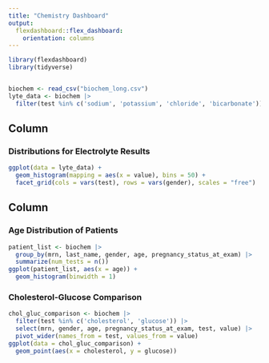 ```yaml
---
title: "Chemistry Dashboard"
output: 
  flexdashboard::flex_dashboard:
    orientation: columns
---
```


```r
library(flexdashboard)
library(tidyverse)


biochem <- read_csv("biochem_long.csv")
lyte_data <- biochem |> 
  filter(test %in% c('sodium', 'potassium', 'chloride', 'bicarbonate'))
```

Column {data-width=650}
-----------------------------------------------------------------------

### Distributions for Electrolyte Results

```r
ggplot(data = lyte_data) +
  geom_histogram(mapping = aes(x = value), bins = 50) +
  facet_grid(cols = vars(test), rows = vars(gender), scales = "free")
```

Column {data-width=350}
-----------------------------------------------------------------------

### Age Distribution of Patients

```r
patient_list <- biochem |> 
  group_by(mrn, last_name, gender, age, pregnancy_status_at_exam) |> 
  summarize(num_tests = n())
ggplot(patient_list, aes(x = age)) + 
  geom_histogram(binwidth = 1)
```

### Cholesterol-Glucose Comparison

```r
chol_gluc_comparison <- biochem |> 
  filter(test %in% c('cholesterol', 'glucose')) |> 
  select(mrn, gender, age, pregnancy_status_at_exam, test, value) |> 
  pivot_wider(names_from = test, values_from = value)
ggplot(data = chol_gluc_comparison) +
  geom_point(aes(x = cholesterol, y = glucose))
```

